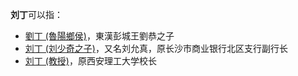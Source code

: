 '''刘丁'''可以指：
* [[劉丁_(魯陽鄉侯)|劉丁 (魯陽鄉侯)]]，東漢彭城王劉恭之子
* [[刘允真|刘丁 (刘少奇之子)]]，又名刘允真，原长沙市商业银行北区支行副行长
* [[刘丁_(教授)|刘丁 (教授)]]，原西安理工大学校长

{{disambig}}